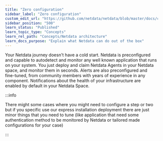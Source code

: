 ```yaml
---
title: "Zero configuration"
sidebar_label: "Zero configuration"
custom_edit_url: "https://github.com/netdata/netdata/blob/master/docs/concepts/netdata-architecture/zero-configuration.md"
sidebar_position: "500"
learn_status: "Published"
learn_topic_type: "Concepts"
learn_rel_path: "Concepts/Netdata architecture"
learn_docs_purpose: "Explain what Netdata can do out of the box"
---
```


Your Netdata journey doesn't have a cold start. Netdata is preconfigured and capable to autodetect and monitor any well
known application that runs on your system. You just deploy and claim Netdata Agents in your Netdata space, and monitor
them in seconds. Alerts are also preconfigured and fine-tuned, from community members with years of experience in any
component. Notifications about the health of your infrastructure are enabled by default in your Netdata Space.

:::info

There might some cases where you might need to configure a step or two but if you specific use our express installation
deployment there are just minor things that you need to tune (like application that need some authentication method to
be monitored by Netdata or tailored made configurations for your case)

:::
